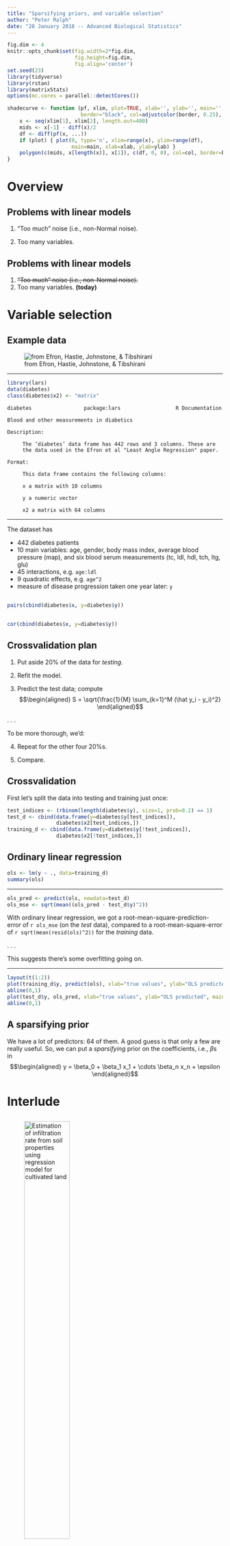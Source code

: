 ```yaml
---
title: "Sparsifying priors, and variable selection"
author: "Peter Ralph"
date: "28 January 2018 -- Advanced Biological Statistics"
---
```


```r
fig.dim <- 4
knitr::opts_chunk$set(fig.width=2*fig.dim,
                      fig.height=fig.dim,
                      fig.align='center')
set.seed(23)
library(tidyverse)
library(rstan)
library(matrixStats)
options(mc.cores = parallel::detectCores())
```

```r
shadecurve <- function (pf, xlim, plot=TRUE, xlab='', ylab='', main='',
                        border="black", col=adjustcolor(border, 0.25), ...) {
    x <- seq(xlim[1], xlim[2], length.out=400)
    mids <- x[-1] - diff(x)/2
    df <- diff(pf(x, ...))
    if (plot) { plot(0, type='n', xlim=range(x), ylim=range(df),
                     main=main, xlab=xlab, ylab=ylab) }
    polygon(c(mids, x[length(x)], x[1]), c(df, 0, 0), col=col, border=border) 
}
```


# Overview

## Problems with linear models

1. "Too much" noise (i.e., non-Normal noise).

2. Too many variables.


## Problems with linear models

1. <del>"Too much" noise (i.e., non-Normal noise).</del>


2. Too many variables. **(today)**


# Variable selection


## Example data

![from Efron, Hastie, Johnstone, \& Tibshirani](lars_diabetes_data.png)

-----------

```r
library(lars)
data(diabetes)
class(diabetes$x2) <- "matrix"
```
```
diabetes                 package:lars                  R Documentation

Blood and other measurements in diabetics

Description:

     The ‘diabetes’ data frame has 442 rows and 3 columns. These are
     the data used in the Efron et al "Least Angle Regression" paper.

Format:

     This data frame contains the following columns:

     x a matrix with 10 columns

     y a numeric vector

     x2 a matrix with 64 columns
```

---------------

The dataset has

- 442 diabetes patients
- 10 main variables: age, gender, body mass index, average blood pressure (map), 
  and six blood serum measurements (tc, ldl, hdl, tch, ltg, glu)
- 45 interactions, e.g. `age:ldl`
- 9 quadratic effects, e.g. `age^2`
- measure of disease progression taken one year later: `y`

##

```r
pairs(cbind(diabetes$x, y=diabetes$y))
```

##

```r
cor(cbind(diabetes$x, y=diabetes$y))
```

## Crossvalidation plan

1. Put aside 20% of the data for *testing*.

2. Refit the model.

3. Predict the test data; compute
   $$\begin{aligned}
    S = \sqrt{\frac{1}{M} \sum_{k=1}^M (\hat y_i - y_i)^2}
   \end{aligned}$$

. . .

To be more thorough, we'd:

4. Repeat for the other four 20%s.

5. Compare.


## Crossvalidation

First let's split the data into testing and training just once:
```r
test_indices <- (rbinom(length(diabetes$y), size=1, prob=0.2) == 1)
test_d <- cbind(data.frame(y=diabetes$y[test_indices]),
                diabetes$x2[test_indices,])
training_d <- cbind(data.frame(y=diabetes$y[!test_indices]),
                diabetes$x2[!test_indices,])
```

## Ordinary linear regression

```r
ols <- lm(y ~ ., data=training_d)
summary(ols)
```

-------------

```r
ols_pred <- predict(ols, newdata=test_d)
ols_mse <- sqrt(mean((ols_pred - test_d$y)^2))
```
With ordinary linear regression, we got a root-mean-square-prediction-error of `r ols_mse` (on the *test* data),
compared to a root-mean-square-error of `r sqrt(mean(resid(ols)^2))` for the *training* data.

. . .

This suggests there's some overfitting going on.

------------

```r
layout(t(1:2))
plot(training_d$y, predict(ols), xlab="true values", ylab="OLS predicted", main="training data")
abline(0,1)
plot(test_d$y, ols_pred, xlab="true values", ylab="OLS predicted", main="test data")
abline(0,1)
```

## A sparsifying prior

We have a lot of predictors: 64 of them.
A good guess is that only a few are really useful.
So, we can put a *sparsifying* prior on the coefficients,
i.e.,  $\beta$s in
$$\begin{aligned}
    y = \beta_0 + \beta_1 x_1 + \cdots \beta_n x_n + \epsilon
\end{aligned}$$


# Interlude

## 

<!-- from https://www.tandfonline.com/doi/full/10.1080/24749508.2018.1481633 -->

![Estimation of infiltration rate from soil properties using regression model for cultivated land](infiltration_title.png){ width=50% }

![EIR = 14,195.35 - 141.75 (sand%) - 142.10 (silt%) - 142.56 (clay%)](infiltration_figure.png)

##

Use [the data](infiltration_data.tsv)
to try to reproduce their model:

```
BIR = 14,195.35 - 141.75 (sand%) - 142.10 (silt%) - 142.56 (clay%)
```

They're not wrong! What's going on?

```r
head(infil <- read.table("infiltration_data.tsv", header=TRUE))
```


# Sparseness and scale mixtures

## Encouraging sparseness

Suppose we do regression with a *large* number of predictor variables.

. . .

The resulting coefficients are **sparse** if most are zero.

. . .

The idea is to "encourage" all the coefficients to be zero,
**unless**  they *really* want to be nonzero,
in which case we let them be whatever they want.

. . .

This tends to discourage overfitting.

-------------

> The idea is to "encourage" all the coefficients to be zero,
> **unless**  they *really* want to be nonzero,
> in which case we let them be whatever they want.


To do this, we want a prior which is very peak-ey at zero
*but* flat away from zero ("spike-and-slab").


-------------------

:::::::::::::: {.columns}
::: {.column width="50%"}


Compare the Normal

$$\begin{aligned}
    X \sim \Normal(0,1)
\end{aligned}$$

to the "exponential scale mixture of Normals",

$$\begin{aligned}
    X &\sim \Normal(0,\sigma) \\
    \sigma &\sim \Exp(1) .
\end{aligned}$$

:::
::: {.column width="50%"}

```r
shadecurve(pnorm, xlim=c(-5,5), main='Normal(0,1)')
sdvals <- qexp(seq(0,1,length.out=10)[-c(1,10)])
for (u in sdvals) {
    shadecurve(pnorm, xlim=c(-5,5), sd=u, plot=(u==sdvals[1]), main='Normal(0, Exp(1))')
}
```

:::
::::::::::::::

## Why use a scale mixture?

1. Lets the data choose the appropriate scale of variation.

2. Weakly encourages $\sigma$ to be small: so, 
   as much variation as possible is explained by *signal* instead of *noise*.

3. Gets you a prior that is more peaked at zero and flatter otherwise.


## Implementation

:::::::::::::: {.columns}
::: {.column width="50%"}


Note that

$$\begin{aligned}
    \beta &\sim \Normal(0,\sigma) \\
    \sigma &\sim \Exp(1) .
\end{aligned}$$

is equivalent to

$$\begin{aligned}
    \beta &= \sigma \gamma \\
    \gamma &\sim \Normal(0,1) \\
    \sigma &\sim \Exp(1) .
\end{aligned}$$

:::
::: {.column width="50%"}

```
parameters {
    real beta;
    real<lower=0> sigma;
}
model {
    beta ~ normal(0, sigma);
    sigma ~ exponential(1);
}
```

is equivalent to

```
parameters {
    real gamma;
    real<lower=0> sigma;
}
transformed parameters {
    real beta;
    beta = gamma * sigma;
}
model {
    gamma ~ normal(0, 1);
    sigma ~ exponential(1);
}
```

The second version **is better** for Stan.


:::
:::::::::::::::

-------------

:::::::::::::: {.columns}
::: {.column width="50%"}

Why is it better?


```
parameters {
    real beta;
    real<lower=0> sigma;
}
model {
    beta ~ normal(0, sigma);
}
```

In the first, the optimal step size
*depends on `sigma`*.

:::
::: {.column width="50%"}

```r
xx <- seq(0, 0.5, length.out=401)[-1]
yy <- seq(-4,4,length.out=401)
xy <- outer(xx, yy, function (x,y) { dnorm(y, sd=x) * dexp(x) })
image(xx, yy, -log10(xy), xlab="sigma", ylab="beta")
contour(xx, yy, -log10(xy), add=TRUE)
xy <- outer(xx, yy, function (x,y) { dnorm(y, sd=1) * dexp(x) })
image(xx, yy, -log10(xy), xlab="sigma", ylab="gamma")
contour(xx, yy, -log10(xy), add=TRUE)
```

:::
:::::::::::

## A strongly sparsifying prior



:::::::::::::: {.columns}
::: {.column width="50%"}

The "horseshoe":

$$\begin{aligned}
    \beta_j &\sim \Normal(0, \lambda_j) \\
    \lambda_j &\sim \Cauchy(0, \tau) \\
    \tau &\sim \Unif(0, 1) 
\end{aligned}$$

:::
::: {.column width="50%"}

```
parameters {
    vector[p] d_beta;
    vector[p] d_lambda;
    real<lower=0, upper=1> tau;
}
transformed parameters {
    vector[p] beta;
    beta = d_beta .* d_lambda * tau;
}
model {
    d_beta ~ normal(0, 1);
    d_lambda ~ cauchy(0, 1);
    // tau ~ uniform(0, 1); // uniform
}
```

:::
:::::::::::

## The Cauchy as a scale mixture

Recall that if

$$\begin{aligned}
    \beta &\sim \Normal(0, 1/\sqrt{\lambda}) \\
    \lambda &\sim \Gam(1/2, 1/2)
\end{aligned}$$

then

$$\begin{aligned}
    \beta &\sim \Cauchy(0, 1).
\end{aligned}$$



# Using the horseshoe

## What's an appropriate noise distribution?

```r
layout(t(1:2))
hist(diabetes$y, breaks=30, main="diabetes, response")
qqnorm(diabetes$y)
qqline(diabetes$y)
```

## Aside: quantile-quantile plots

The idea is to plot the *quantiles* of each distribution against each other.

If these are *datasets*, this means just plotting their *sorted values* against each other.

```r
x <- rnorm(1e4)
y <- rbeta(1e4, 2, 2)
layout(t(1:3))
plot(sort(x), sort(y)); qqplot(x, y, main="qqplot"); qqnorm(y, main="qnorm")
```


## Regression with a horseshoe prior

Uses a [reparameterization](https://betanalpha.github.io/assets/case_studies/fitting_the_cauchy.html) of the Cauchy as a scale mixture of normals.


```r
horseshoe_block <- "
data {
    int N;
    int p;
    vector[N] y;
    matrix[N,p] x;
}
parameters {
    real b0;
    vector[p] d_beta;
    vector[p] d_a;
    vector<lower=0>[p] d_b;
    real<lower=0, upper=1> tau;
    real<lower=0> sigma;
}
transformed parameters {
    vector[p] beta;
    vector[N] f;
    beta = d_beta .* d_a .* sqrt(d_b) * tau;
    f = b0 + x * beta;
}
model {
    y ~ normal(f, sigma);
    // HORSESHOE PRIOR:
    d_beta ~ normal(0, 1);
    d_a ~ normal(0, 1);
    d_b ~ inv_gamma(0.5, 0.5);
    // tau ~ uniform(0, 1); // uniform
    // priors on noise distribution:
    sigma ~ normal(0, 10);
}"
```

------------------

Note the data have already been normalized,
with the exception of $y$:

```r
summary(training_d)
```

------------------

```r
horseshoe_fit <- stan(model_code=horseshoe_block,
                      data=list(N=nrow(training_d),
                                p=ncol(training_d)-1,
                                y=(training_d$y 
                                   - median(training_d$y))
                                  /mad(training_d$y),
                                x=as.matrix(training_d[,-1])),
                      iter=1000,
                      control=list(adapt_delta=0.999,
                                   max_treedepth=15))
```

--------------

```r
(hs_summary <- rstan::summary(horseshoe_fit, pars=c("b0", "sigma", "beta")))
```

--------------

First compare the resulting regression parameters to OLS values.

```r
hs_samples <- extract(horseshoe_fit, pars=c("b0", "sigma", "beta"))
# rescale to real units
post_med_intercept <- median(hs_samples$b0) * mad(training_d$y) + median(training_d$y)
post_med_sigma <- median(hs_samples$sigma) * mad(training_d$y)
post_med_slopes <- colMedians(hs_samples$beta) * mad(training_d$y)

ols_ses <- summary(ols)$coefficients[,2]

layout(t(1:2))
plot(coef(ols), xlab="coefficient", 
     ylab="estimate", main="OLS", pch=20)
segments(x0=1:65,
         y0=coef(ols) - 2 * ols_ses,
         y1=coef(ols) + 2 * ols_ses,
         col=adjustcolor("black", 0.5))
plot(c(post_med_intercept, post_med_slopes), 
     xlab='coefficient', ylab="estimate",
     col='red', pch=20, main="sparse")
segments(x0=1, 
         y0=mad(training_d$y) * quantile(hs_samples$b0, probs=0.025) + median(training_d$y), 
         y1=mad(training_d$y) * quantile(hs_samples$b0, probs=0.975) + median(training_d$y), 
         col=adjustcolor('red', 0.5))
segments(x0=2:65, 
         y0=mad(training_d$y) * colQuantiles(hs_samples$beta, probs=0.025), 
         y1=mad(training_d$y) * colQuantiles(hs_samples$beta, probs=0.975),
         col=adjustcolor('red', 0.5))
```


--------------

The coefficient estimates from OLS are *wierd*.

```r
options(scipen=3)
coef_df <- data.frame(ols=coef(ols), stan=c(c(b0=post_med_intercept), post_med_slopes))
coef_df[c(1,1+order(abs(coef_df$ols[-1]), decreasing=TRUE)),]
```

--------------

And, quite different than what Stan gets.

```r
options(scipen=3)
coef_df <- data.frame(ols=coef(ols), stan=c(c(b0=post_med_intercept), post_med_slopes))
coef_df[c(1,1+order(abs(coef_df$stan[-1]), decreasing=TRUE)),]
```



--------------

Now let's look at out-of-sample prediction error,
using the posterior median coefficient estimates:

```r
pred_stan <- function (x) {
    post_med_intercept + as.matrix(x) %*% post_med_slopes
}
pred_y <- pred_stan(test_d[,-1])
stan_pred_error <- sqrt(mean((test_d$y - pred_y)^2))
stan_mse_resid <- sqrt(mean((training_d$y - pred_stan(training_d[,-1]))^2))

plot(test_d$y, pred_y, xlab="true values", ylab="predicted values", main="test data")
abline(0,1)
```

## Conclusions?


1. Our "sparse" model is certainly more sparse, and arguably more interpretable.

2. It has a root-mean-square prediction error of 
    `r stan_pred_error`
    on the *test* data, and
    `r stan_mse_resid`
    on the training data.

3. This is substantially better than ordinary linear regression, 
   which had a root-mean-square prediction error of `r ols_mse` on the test data,
   and a root-mean-square-error of `r sqrt(mean(resid(ols)^2))` on the training data.


. . .

The sparse model is more interpretable,
and more generalizable.


# Exercises


## Pick a situation

1. Number of mosquitos caught in traps
   at 20 different time points at 4 locations;
   temperature and rainfall are also measured.

2. Transpiration rates of 5 trees each of 100 strains,
   along with genotype at five SNPs putatively linked to stomatal efficiency.

3. Presence or absence of *Wolbachia* parasites
   in fifty flies are sampled from each of 100 populations,
   along with the sex and transcription levels of ten immune-related genes of each fly.

4. HW1/2: exponential regression



# Case 1: Mosquitos

## The situation

Number of mosquitos caught in traps
at 20 different time points at 4 locations;
temperature and rainfall are also measured.

## Data


- $Z_i$ : number of mosquitos caught in trap $i$

- $\text{time}_i$: which day that trap $i$ was run on (out of 20) - categorical, between 1 and 20, same for each location

- $\text{loc}_i$: location (out of four) of trap $i$

- $\text{temp}_i$ : temperature at 7am when trap $i$ was run

- $\text{rain}_i$ : rainfall in previous 24hrs to running trap $i$

----------------

- include temp and rain as predictors

- use an exponential link function so that effects are multiplicative


$$\begin{aligned}
    Z_i &\sim \Poisson(\exp(\lambda_i)) \\
    \lambda_i &\sim \Normal(\mu_i, \sigma) \\
    \mu_i &= \exp\left( 
                  b_2 \times \text{rain}_i +
                  b_3 \times \text{temp}_i +
                  b_0[\text{loc}_i] 
                  + b_1[\text{time}_i] \\
    b_0 &\sim \Normal(\nu_0, \sigma_0) \\
    b_1 &\sim \Normal(\nu_1, \sigma_1) \\
\end{aligned}$$

----------------

```r
moz_block <- "
data {
    int N; // number of trap runs
    int Z[N];  // number of mozzies
    int loc[N]; // location index
    int time[N]; // index of sampling day
    vector[N] temp; // temperature
    vector[N] rain; // rainfall
}
parameters {
    vector[N] lambda;
    real<lower=0> sigma;
    vector[4] b0;  // four locations
    vector[20] b1; // twenty times
    real b2;
    real b3;
    real nu0;
    real nu1;
    real<lower=0> sigma0;
    real<lower=0> sigma1;
}
model {
    vector[N] mu;
    Z ~ poisson_log(lambda);
    mu = b2 * rain + b3 * temp + b0[loc] + b1[time];
    lambda ~ normal(mu, sigma);
    b0 ~ normal(nu0, sigma0);
    b1 ~ normal(nu1, sigma1);
    b2 ~ normal(0, 10);
    b3 ~ normal(0, 10);
    nu0 ~ normal(0, 10);
    nu1 ~ normal(0, 10);
    sigma ~ normal(0, 10);
    sigma0 ~ normal(0, 10);
    sigma1 ~ normal(0, 10);
}"
```

## Simulate data

```r
tp <- list(b2=0, b3=0.25, b0=1:4, b1=rep(0,20))
x <- expand.grid(time=1:20, loc=1:4)
x$temp <- 20 + rnorm(80, 5)
x$rain <- round(rgamma(80, 1/10, 1/10), 2)
x$mu <- exp(tp$b0[x$loc] + tp$b1[x$time] 
            + tp$b2 * x$rain + tp$b3 * x$temp)
x$Z <- rpois(80, x$mu)
```

## Run Stan

```r
moz_data <- list(
              N=80,
              Z=x$Z,
              loc=x$loc,
              time=x$time,
              temp=(x$temp-mean(x$temp))/sd(x$temp),
              rain=(x$rain)/10)

moz_fit <- stan(model_code=moz_block,
                data=moz_data,
                iter=1000, chains=4)

```

*Conclusion:* it runs; but need to adjust things
to get good results.

# Case #2: trees

## The situation

Transpiration rates of 5 trees each of 100 strains,
along with genotype at five SNPs putatively linked to stomatal efficiency.

## Data

- $T_i$ : transpiration rate of tree $i$, for $1 \le i \le 500$

- $S_i$ : strain of tree $i$, an index between 1 and 100

- $G_{ij}$ : genotype of SNP $j$ in tree $i$, for $1 \le i \le 500$ and $1 \le j \le 5$;
  takes the value 0, 1, or 2.

---------------

To make things easier, compute
$$\begin{aligned}
    H_{ij} &= 1 \qquad \text{ if } G_{ij} = 1 \\
    D_{ij} &= 1 \qquad \text{ if } G_{ij} = 2
\end{aligned}$$
which are zero otherwise.

---------------


$$\begin{aligned}
    T_i &\sim \log\Normal(\mu_i, \sigma) \\
    \mu_i &= b_{0,S_i} + 
             b_{1,S_i} H_{i,1} +
             b_{2,S_i} H_{i,2} +
             b_{3,S_i} H_{i,3} +
             b_{4,S_i} H_{i,4} +
             b_{5,S_i} H_{i,5} 
             \\ & \qquad {} + 
             c_{1,S_i} D_{i,1}  +
             c_{2,S_i} D_{i,2}  +
             c_{3,S_i} D_{i,3}  +
             c_{4,S_i} D_{i,4}  +
             c_{5,S_i} D_{i,5} \\
    b_k[s] &= \text{effect of het SNP $k$ in strain $s$} \\
           &\sim \Cauchy(\nu_k, \tau_k) \\
    c_k[s] &= \text{effect of hom SNP $k$ in strain $s$} \\
           &\sim \Cauchy(\omega_k, u_k)  \\
    \nu &\sim \Normal(0, 10) \\
    \omega &\sim \Normal^+(0, 10) \\
    \tau &\sim \Normal(0, 10) \\
    u &\sim \Normal^+(0, 10)  \\
    \sigma &\sim \Normal^+(0, 20) 
\end{aligned}$$

## Simulate data

```r
nsnps <- 5
nstrains <- 100
nindivs <- 5
trees <- data.frame(id=1:(nindivs * nstrains),
                    strain=rep(1:nstrains, each=nindivs))
# strain SNP proportions
snp_p <- matrix(rbeta(nsnps * nstrains, 0.5, 0.5), ncol=nsnps)
geno <- matrix(rbinom(nindivs*nstrains*nsnps, size=2, 
                      prob=snp_p[trees$strain,]), ncol=nsnps)
colnames(geno) <- paste0("g", 1:nsnps)
H <- (geno == 1)
D <- (geno == 2)

# transpiration
true_b0 <- rnorm(nstrains, mean=5, sd=0.1)
# snp effects
true_b <- c(2.0, 0, 0, 0, 0)/100
true_c <- c(4.0, 3.0, 0, 0, 0)/100
# strain * snp effects
true_bmat <- matrix(rep(true_b, each=nstrains), ncol=nsnps)
true_bmat[1:20, 3] <- -2.0/100
true_cmat <- matrix(rep(true_b, each=nstrains), ncol=nsnps)
true_cmat[1:20, 3] <- -4.0/100
# combined
trees$true_mu <- (true_b0[trees$strain] + 
                  rowSums(H * true_bmat[trees$strain,]) + 
                  rowSums(D * true_cmat[trees$strain,]))
# noise
true_sigma <- 0.05
trees$transpiration <- exp(rnorm(nstrains*nindivs, 
                                 mean=trees$true_mu, sd=true_sigma))
```


## Stan block

```r
tree_block <- "
data {
    int N; // number of trees
    int nsnps; // number of SNPs
    vector[N] T; // transp rates
    int S[N]; // strain index
    matrix[N, nsnps] H; // 0 or 1 if het
    matrix[N, nsnps] D; // 0 or 1 if hom
}
parameters {
    vector[100] b0;
    matrix[100,nsnps] b;
    matrix[100,nsnps] c;
    real<lower=0> sigma;
    vector[nsnps] nu;
    vector<lower=0>[nsnps] tau;
    vector[nsnps] omega;
    vector<lower=0>[nsnps] u;
}
model {
    vector[N] mu;
    mu = b0[S];
    for (j in 1:nsnps) {
        mu += (b[S,j] .* H[,j]) + (c[S,j] .* D[,j]);
        b[,j] ~ cauchy(nu[j], tau[j]);
        c[,j] ~ cauchy(omega[j], u[j]);
    }
    T ~ lognormal(mu, sigma);
    nu ~ normal(0, 10);
    omega ~ normal(0, 10);
    tau ~ normal(0, 10);
    u ~ normal(0, 10);
    sigma ~ normal(0, 20);
}"
```

---------

```r
tree_fit <- stan(model_code=tree_block,
                 data=list(N=nstrains*nindivs,
                           nsnps=nsnps,
                           T=trees$transpiration,
                           S=trees$strain,
                           H=matrix(as.numeric(H), ncol=nsnps),
                           D=matrix(as.numeric(D), ncol=nsnps)),
                 iter=1000)
```

